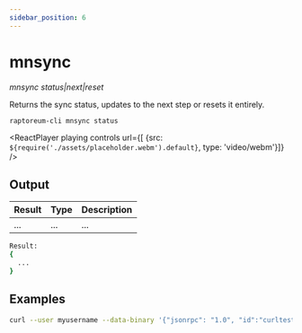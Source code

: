 ```yaml
---
sidebar_position: 6
---
```


# mnsync

*mnsync status|next|reset*

Returns the sync status, updates to the next step or resets it entirely.

`raptoreum-cli mnsync status`

<ReactPlayer playing controls url={[
    {src: `${require('./assets/placeholder.webm').default}`, type: 'video/webm'}]} />


## Output

| Result | Type | Description |
|--|--|--|
| ... | ... | ... |

```bash
Result:
{
  ...
}
```

## Examples

```bash
curl --user myusername --data-binary '{"jsonrpc": "1.0", "id":"curltest", "method": "mnsync", "params": ["status"] }' -H 'content-type: text/plain;' http://127.0.0.1:9998/
```


